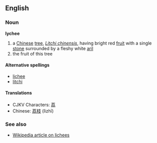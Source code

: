 ==English==
===Noun===
'''lychee'''
{{wikipedia}}
# a [[Chinese]] [[tree]], ''[[Litchi chinensis]]'', having bright red [[fruit]] with a single [[stone]] surrounded by a fleshy white [[aril]]
# the fruit of this tree

====Alternative spellings====
*[[lichee]]
*[[litchi]]

====Translations====
*CJKV Characters: [[荔]]
*Chinese: [[荔枝]] (lìzhī)

===See also===
*[[w:Lychee|Wikipedia article on lichees]]